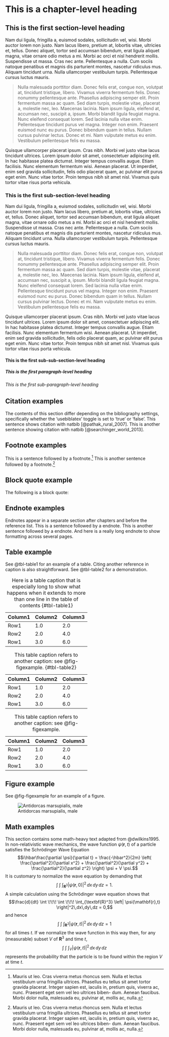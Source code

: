 # This is a chapter-level heading {#sec-style}

## This is the first section-level heading

Nam dui ligula, fringilla a, euismod sodales, sollicitudin vel, wisi.
Morbi auctor lorem non justo. Nam lacus libero, pretium at, lobortis
vitae, ultricies et, tellus. Donec aliquet, tortor sed accumsan
bibendum, erat ligula aliquet magna, vitae ornare odio metus a mi. Morbi
ac orci et nisl hendrerit mollis. Suspendisse ut massa. Cras nec ante.
Pellentesque a nulla. Cum sociis natoque penatibus et magnis dis
parturient montes, nascetur ridiculus mus. Aliquam tincidunt urna. Nulla
ullamcorper vestibulum turpis. Pellentesque cursus luctus mauris.

> Nulla malesuada porttitor diam. Donec felis erat, congue non, volutpat
> at, tincidunt tristique, libero. Vivamus viverra fermentum felis.
> Donec nonummy pellentesque ante. Phasellus adipiscing semper elit.
> Proin fermentum massa ac quam. Sed diam turpis, molestie vitae,
> placerat a, molestie nec, leo. Maecenas lacinia. Nam ipsum ligula,
> eleifend at, accumsan nec, suscipit a, ipsum. Morbi blandit ligula
> feugiat magna. Nunc eleifend consequat lorem. Sed lacinia nulla vitae
> enim. Pellentesque tincidunt purus vel magna. Integer non enim.
> Praesent euismod nunc eu purus. Donec bibendum quam in tellus. Nullam
> cursus pulvinar lectus. Donec et mi. Nam vulputate metus eu enim.
> Vestibulum pellentesque felis eu massa.

Quisque ullamcorper placerat ipsum. Cras nibh. Morbi vel justo vitae
lacus tincidunt ultrices. Lorem ipsum dolor sit amet, consectetuer
adipiscing elit. In hac habitasse platea dictumst. Integer tempus
convallis augue. Etiam facilisis. Nunc elementum fermentum wisi. Aenean
placerat. Ut imperdiet, enim sed gravida sollicitudin, felis odio
placerat quam, ac pulvinar elit purus eget enim. Nunc vitae tortor.
Proin tempus nibh sit amet nisl. Vivamus quis tortor vitae risus porta
vehicula.

### This is the first sub-section-level heading

Nam dui ligula, fringilla a, euismod sodales, sollicitudin vel, wisi.
Morbi auctor lorem non justo. Nam lacus libero, pretium at, lobortis
vitae, ultricies et, tellus. Donec aliquet, tortor sed accumsan
bibendum, erat ligula aliquet magna, vitae ornare odio metus a mi. Morbi
ac orci et nisl hendrerit mollis. Suspendisse ut massa. Cras nec ante.
Pellentesque a nulla. Cum sociis natoque penatibus et magnis dis
parturient montes, nascetur ridiculus mus. Aliquam tincidunt urna. Nulla
ullamcorper vestibulum turpis. Pellentesque cursus luctus mauris.

> Nulla malesuada porttitor diam. Donec felis erat, congue non, volutpat
> at, tincidunt tristique, libero. Vivamus viverra fermentum felis.
> Donec nonummy pellentesque ante. Phasellus adipiscing semper elit.
> Proin fermentum massa ac quam. Sed diam turpis, molestie vitae,
> placerat a, molestie nec, leo. Maecenas lacinia. Nam ipsum ligula,
> eleifend at, accumsan nec, suscipit a, ipsum. Morbi blandit ligula
> feugiat magna. Nunc eleifend consequat lorem. Sed lacinia nulla vitae
> enim. Pellentesque tincidunt purus vel magna. Integer non enim.
> Praesent euismod nunc eu purus. Donec bibendum quam in tellus. Nullam
> cursus pulvinar lectus. Donec et mi. Nam vulputate metus eu enim.
> Vestibulum pellentesque felis eu massa.

Quisque ullamcorper placerat ipsum. Cras nibh. Morbi vel justo vitae
lacus tincidunt ultrices. Lorem ipsum dolor sit amet, consectetuer
adipiscing elit. In hac habitasse platea dictumst. Integer tempus
convallis augue. Etiam facilisis. Nunc elementum fermentum wisi. Aenean
placerat. Ut imperdiet, enim sed gravida sollicitudin, felis odio
placerat quam, ac pulvinar elit purus eget enim. Nunc vitae tortor.
Proin tempus nibh sit amet nisl. Vivamus quis tortor vitae risus porta
vehicula.

#### This is the first sub-sub-section-level heading

##### This is the first paragraph-level heading

###### This is the first sub-paragraph-level heading

## Citation examples

The contents of this section differ depending on the bibliography
settings, specifically whether the 'usebiblatex' toggle is set to 'true'
or 'false'. This sentence shows citation with natbib
[@pathak_rural_2007]. This is another sentence showing citation with
natbib [@searchinger_world_2013].

## Footnote examples

This is a sentence followed by a footnote.[^1] This is another sentence
followed by a footnote.[^2]

[^1]: Mauris ut leo. Cras viverra metus rhoncus sem. Nulla et lectus
    vestibulum urna fringilla ultrices. Phasellus eu tellus sit amet
    tortor gravida placerat. Integer sapien est, iaculis in, pretium
    quis, viverra ac, nunc. Praesent eget sem vel leo ultrices biben-
    dum. Aenean faucibus. Morbi dolor nulla, malesuada eu, pulvinar at,
    mollis ac, nulla.

[^2]: Mauris ut leo. Cras viverra metus rhoncus sem. Nulla et lectus
    vestibulum urna fringilla ultrices. Phasellus eu tellus sit amet
    tortor gravida placerat. Integer sapien est, iaculis in, pretium
    quis, viverra ac, nunc. Praesent eget sem vel leo ultrices biben-
    dum. Aenean faucibus. Morbi dolor nulla, malesuada eu, pulvinar at,
    mollis ac, nulla.

## Block quote example

The following is a block quote:

## Endnote examples

Endnotes appear in a separate section after chapters and before the
reference list. This is a sentence followed by a endnote. This is
another sentence followed by a endnote. And here is a really long
endnote to show formatting across several pages.

## Table example

See @tbl-table1 for an example of a table.
Citing another reference in caption is also straightforward. 
See @tbl-table2 for a demonstration.

| Column1 | Column2 | Column3 |
|---------|---------|---------|
| Row1    | 1.0     | 2.0     |
| Row2    | 2.0     | 4.0     |
| Row1    | 3.0     | 6.0     |

Table: Here is a table caption that is especially long to show what happens when it extends to more than one line in the table of contents {#tbl-table1}

| Column1 | Column2 | Column3 |
|---------|---------|---------|
| Row1    | 1.0     | 2.0     |
| Row2    | 2.0     | 4.0     |
| Row1    | 3.0     | 6.0     |

Table: This table caption refers to another caption: see @fig-figexample. {#tbl-table2}

| Column1 | Column2 | Column3 |
|---------|---------|---------|
| Row1    | 1.0     | 2.0     |
| Row2    | 2.0     | 4.0     |
| Row1    | 3.0     | 6.0     |

Table: This table caption refers to another caption: see @fig-figexample. 


## Figure example

See @fig-figexample for an example of a figure.

![Antidorcas marsupialis, male](../img/antidorcas.png){#fig-figexample}

## Math examples

This section contains some math-heavy text adapted from @dwilkins1995.
In non-relativistic wave mechanics, the wave function
$\psi(\mathbf{r},t)$ of a particle satisfies the Schrödinger Wave
Equation $$i\hbar\frac{\partial \psi}{\partial t}
    = \frac{-\hbar^2}{2m} \left(
    \frac{\partial^2}{\partial x^2}
    + \frac{\partial^2}{\partial y^2}
    + \frac{\partial^2}{\partial z^2}
    \right) \psi + V \psi.$$ It is customary to normalize the wave
equation by demanding that $$\int \!\!\! \int \!\!\! \int_{\textbf{R}^3}
    \left| \psi(\mathbf{r},0) \right|^2\,dx\,dy\,dz = 1.$$ A simple
calculation using the Schrödinger wave equation shows that
$$\frac{d}{dt} \int \!\!\! \int \!\!\! \int_{\textbf{R}^3}
    \left| \psi(\mathbf{r},t) \right|^2\,dx\,dy\,dz = 0,$$ and hence
$$\int \!\!\! \int \!\!\! \int_{\textbf{R}^3}
    \left| \psi(\mathbf{r},t) \right|^2\,dx\,dy\,dz = 1$$ for all
times $t$. If we normalize the wave function in this way then, for any
(measurable) subset $V$ of $\textbf{R}^3$ and time $t$,
$$\int \!\!\! \int \!\!\! \int_V
    \left| \psi(\mathbf{r},t) \right|^2\,dx\,dy\,dz$$ represents the
probability that the particle is to be found within the region $V$ at
time $t$.

